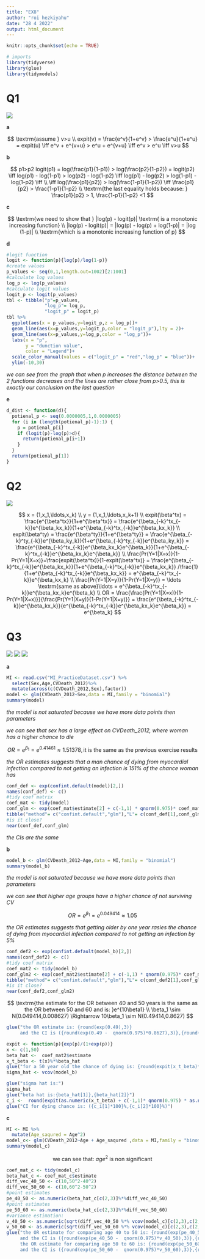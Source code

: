 ```yaml
---
title: "EX8"
author: "roi hezkiyahu"
date: "28 4 2022"
output: html_document
---
```


```r
knitr::opts_chunk$set(echo = TRUE)
```

```r
# imports
library(tidyverse)
library(glue)
library(tidymodels)
```

# Q1

![](Q1.png)

**a**


$$
\textrm{assume } v>u
\\
expit(v) = \frac{e^v}{1+e^v} > \frac{e^u}{1+e^u} = expit(u) \iff e^v + e^{v+u} > e^u + e^{v+u} \iff e^v > e^u \iff v>u
$$


**b**

$$
p1>p2
logit(p1) = log(\frac{p1}{1-p1}) > log(\frac{p2}{1-p2}) = logit(p2) \iff log(p1) - log(1-p1) > log(p2) - log(1-p2) \iff log(p1) - log(p2) > log(1-p1) - log(1-p2) \iff
\\
\iff log(\frac{p1}{p2}) > log(\frac{1-p1}{1-p2}) \iff \frac{p1}{p2} > \frac{1-p1}{1-p2}
\\
\textrm{the last equality holds because: } \frac{p1}{p2} > 1, \frac{1-p1}{1-p2} <1 
$$

**c**


$$
\textrm{we need to show that } |log(p) - logit(p)| \textrm{ is a monotonic increasing function}
\\
|log(p) - logit(p)| = |log(p) - log(p) + log(1-p)| = |log (1-p)|
\\
\textrm{which is a monotonic increasing function of p}
$$


**d**


```r
#logit function
logit <- function(p){log(p)/log(1-p)}
#create values
p_values <- seq(0,1,length.out=1002)[2:1001]
#calculate log values
log_p <- log(p_values)
#calculate logit values
logit_p <- logit(p_values)
tbl <- tibble("p"=p_values,
              "log_p"= log_p,
              "logit_p" = logit_p)
tbl %>%
  ggplot(aes(x = p_values,y=logit_p,z = log_p))+
  geom_line(aes(x=p_values,y=logit_p,color = "logit_p"),lty = 2)+
  geom_line(aes(x=p_values,y=log_p,color = "log_p"))+
  labs(x = "p",
       y = "dunction value",
       color = "Legend")+
  scale_color_manual(values = c("logit_p" = "red","log_p" = "blue"))+
  ylim(-10,30)
```

*we can see from the graph that when p increases the distance between the 2 functions decreases and the lines are rather close from p>0.5, this is exactly our conclusion on the last question*


**e**


```r
d_dist <- function(d){
  potienal_p <- seq(0.0000005,1,0.0000005)
  for (i in (length(potienal_p)-1):1) {
    p = potienal_p[i]
    if (logit(p)-log(p)>d){
      return(potienal_p[i+1])
    }
  }
  return(potienal_p[1])
}
```


# Q2

![](Q2.png)


$$
x = (1,x_1,\ldots,x_k)
\\
y = (1,x_1,\ldots,x_k+1)
\\
expit(\beta^tx) = \frac{e^{\beta^tx}}{1+e^{\beta^tx}} = \frac{e^{\beta_{-k}^tx_{-k}}e^{\beta_kx_k}}{1+e^{\beta_{-k}^tx_{-k}}e^{\beta_kx_k}}
\\
expit(\beta^ty) = \frac{e^{\beta^ty}}{1+e^{\beta^ty}} = \frac{e^{\beta_{-k}^ty_{-k}}e^{\beta_ky_k}}{1+e^{\beta_{-k}^ty_{-k}}e^{\beta_ky_k}} = \frac{e^{\beta_{-k}^tx_{-k}}e^{\beta_kx_k}e^{\beta_k}}{1+e^{\beta_{-k}^tx_{-k}}e^{\beta_kx_k}e^{\beta_k}}
\\
\frac{Pr(Y=1|X=x)}{1-Pr(Y=1|X=x)}=\frac{expit(\beta^tx)}{1-expit(\beta^tx)} = \frac{e^{\beta_{-k}^tx_{-k}}e^{\beta_kx_k}}{1+e^{\beta_{-k}^tx_{-k}}e^{\beta_kx_k}} /\frac{1}{1+e^{\beta_{-k}^tx_{-k}}e^{\beta_kx_k}} = e^{\beta_{-k}^tx_{-k}}e^{\beta_kx_k}
\\
\frac{Pr(Y=1|X=y)}{1-Pr(Y=1|X=y)} = \ldots \textrm{same as above}\ldots = e^{\beta_{-k}^tx_{-k}}e^{\beta_kx_k}e^{\beta_k}
\\
OR = \frac{\frac{Pr(Y=1|X=x)}{1-Pr(Y=1|X=x)}}{\frac{Pr(Y=1|X=y)}{1-Pr(Y=1|X=y)}} = \frac{e^{\beta_{-k}^tx_{-k}}e^{\beta_kx_k}}{e^{\beta_{-k}^tx_{-k}}e^{\beta_kx_k}e^{\beta_k}} = e^{\beta_k}
$$


# Q3

![](Q3a.png)
![](Q3b.png)
![](Q3c.png)


**a**


```r
MI <- read.csv("MI_PracticeDataset.csv") %>%
  select(Sex,Age,CVDeath_2012)%>%
  mutate(across(c(CVDeath_2012,Sex),factor))
model <- glm(CVDeath_2012~Sex,data = MI,family = "binomial")
summary(model)
```

*the model is not saturated because we have more data points then parameters*

*we can see that sex has a large effect on CVDeath_2012, where woman has a higher chance to die*


$$
OR = e^{\beta_1} = e^{0.41461} \approx 1.51378, \textrm{it is the same as the previous exercise results}
$$

*the OR estimates suggests that a man chance of dying from myocardial infection compared to not getting an infection is 151% of the chance woman has*


```r
conf_def <- exp(confint.default(model)[2,])
names(conf_def) <- c()
#tidy coef matrix
coef_mat <- tidy(model)
conf_glm <- exp(coef_mat$estimate[2] + c(-1,1) * qnorm(0.975)* coef_mat$std.error[2])
tibble("method"= c("confint.default","glm"),"L"= c(conf_def[1],conf_glm[1]),"U"= c(conf_def[2],conf_glm[2]))
#is it close?
near(conf_def,conf_glm)
```

*the CIs are the same*


**b**

```r
model_b <- glm(CVDeath_2012~Age,data = MI,family = "binomial")
summary(model_b)
```

*the model is not saturated because we have more data points then parameters*

*we can see that higher age groups have a higher chance of not surviving CV*

$$
OR = e^{\beta_1} = e^{0.049414} \approx 1.05
$$

*the OR estimates suggests that getting older by one year rasies the chance of dying from myocardial infection compared to not getting an infection by 5%*


```r
conf_def2 <- exp(confint.default(model_b)[2,])
names(conf_def2) <- c()
#tidy coef matrix
coef_mat2 <- tidy(model_b)
conf_glm2 <- exp(coef_mat2$estimate[2] + c(-1,1) * qnorm(0.975)* coef_mat2$std.error[2])
tibble("method"= c("confint.default","glm"),"L"= c(conf_def2[1],conf_glm2[1]),"U"= c(conf_def2[2],conf_glm2[2]))
#is it close?
near(conf_def2,conf_glm2)
```

$$
\textrm{the estimate for the OR between 40 and 50 years is the same as the OR between 50 and 60 and is: }e^{10\beta1}
\\
\beta_1 \sim N(0.049414,0.008627) \Rightarrow 10\beta_1 \sim N(0.49414,0.8627)
$$

```r
glue("the OR estimate is: {round(exp(0.49),3)}
     and the CI is ({round(exp(0.49 -  qnorm(0.975)*0.8627),3)},{round(exp(0.49 +qnorm(0.975)*0.8627),3)})")
```

```r
expit <- function(p){exp(p)/(1+exp(p))}
x <- c(1,50)
beta_hat <-  coef_mat2$estimate
x_t_beta <- t(x)%*%beta_hat
glue("for a 50 year old the chance of dying is: {round(expit(x_t_beta)*100,2)}%")
sigma_hat <- vcov(model_b)

glue("sigma hat is:")
sigma_hat
glue("beta hat is:{beta_hat[1]},{beta_hat[2]}")
c_i <-  round(expit(as.numeric(x_t_beta) + c(-1,1)* qnorm(0.975) * as.numeric(sqrt(t(x)%*%sigma_hat%*%x))),4)
glue("CI for dying chance is: ({c_i[1]*100}%,{c_i[2]*100}%)")
```


**c**


```r
MI <- MI %>%
  mutate(Age_saqured = Age^2)
model_c<- glm(CVDeath_2012~Age + Age_saqured ,data = MI,family = "binomial")
summary(model_c)
```

$$
\textrm{we can see that: }age^2 \textrm{ is non significant}
$$



```r
coef_mat_c <- tidy(model_c)
beta_hat_c <- coef_mat_c$estimate
diff_vec_40_50 <- c(10,50^2-40^2)
diff_vec_50_60 <- c(10,60^2-50^2)
#point estimates
pe_40_50 <- as.numeric(beta_hat_c[c(2,3)]%*%diff_vec_40_50)
#point estimates
pe_50_60 <- as.numeric(beta_hat_c[c(2,3)]%*%diff_vec_50_60)
#variance estimation:
v_40_50 <- as.numeric(sqrt(diff_vec_40_50 %*% vcov(model_c)[c(2,3),c(2,3)] %*% diff_vec_40_50))
v_50_60 <- as.numeric(sqrt(diff_vec_50_60 %*% vcov(model_c)[c(2,3),c(2,3)] %*% diff_vec_50_60))
glue("the OR estimate for comparing age 40 to 50 is: {round(exp(pe_40_50),3)}
     and the CI is ({round(exp(pe_40_50 -  qnorm(0.975)*v_40_50),3)},{round(exp(pe_40_50 +qnorm(0.975)*v_40_50),3)})
     the OR estimate for comparing age 50 to 60 is: {round(exp(pe_50_60),3)}
     and the CI is ({round(exp(pe_50_60 -  qnorm(0.975)*v_50_60),3)},{round(exp(pe_50_60 +qnorm(0.975)*v_50_60),3)})")
```

